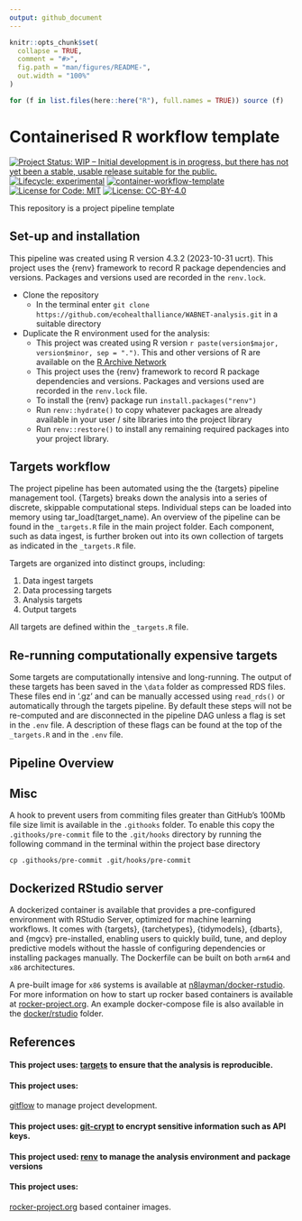 ```yaml
---
output: github_document
---
```


<!-- README.md is generated from README.Rmd. Please edit that file -->

```r
knitr::opts_chunk$set(
  collapse = TRUE,
  comment = "#>",
  fig.path = "man/figures/README-",
  out.width = "100%"
)

for (f in list.files(here::here("R"), full.names = TRUE)) source (f)
```

# Containerised R workflow template

<!-- badges: start -->

[![Project Status: WIP – Initial development is in progress, but there has not yet been a stable, usable release suitable for the public.](https://www.repostatus.org/badges/latest/wip.svg)](https://www.repostatus.org/#wip) [![Lifecycle: experimental](https://img.shields.io/badge/lifecycle-experimental-orange.svg)](https://lifecycle.r-lib.org/articles/stages.html#experimental) [![container-workflow-template](https://github.com/ecohealthalliance/container-template/actions/workflows/container-workflow-template.yml/badge.svg)](https://github.com/ecohealthalliance/container-template/actions/workflows/container-workflow-template.yml) [![License for Code: MIT](https://img.shields.io/badge/License%20(for%20code)-MIT-yellow.svg)](https://opensource.org/licenses/MIT) [![License: CC-BY-4.0](https://img.shields.io/badge/License%20(for%20text)-CC_BY_4.0-blue.svg)](https://creativecommons.org/licenses/by/4.0/)

<!-- badges: end -->

This repository is a project pipeline template

## Set-up and installation

This pipeline was created using R version 4.3.2 (2023-10-31 ucrt). This project uses the {renv} framework to record R package dependencies and versions. Packages and versions used are recorded in the `renv.lock`.

-   Clone the repository
    -   In the terminal enter `git clone https://github.com/ecohealthalliance/WABNET-analysis.git` in a suitable directory
-   Duplicate the R environment used for the analysis:
    -   This project was created using R version `r paste(version$major, version$minor, sep = ".")`. This and other versions of R are available on the [R Archive Network](https://cloud.r-project.org/)
    -   This project uses the {renv} framework to record R package dependencies and versions. Packages and versions used are recorded in the `renv.lock` file.
    -   To install the {renv} package run `install.packages("renv")`
    -   Run `renv::hydrate()` to copy whatever packages are already available in your user / site libraries into the project library
    -   Run `renv::restore()` to install any remaining required packages into your project library.

## Targets workflow

The project pipeline has been automated using the the {targets} pipeline management tool. {Targets} breaks down the analysis into a series of discrete, skippable computational steps. Individual steps can be loaded into memory using tar_load(target_name). An overview of the pipeline can be found in the `_targets.R` file in the main project folder. Each component, such as data ingest, is further broken out into its own collection of targets as indicated in the `_targets.R` file.

Targets are organized into distinct groups, including:

1.  Data ingest targets
2.  Data processing targets
3.  Analysis targets
4.  Output targets

All targets are defined within the `_targets.R` file.

## Re-running computationally expensive targets

Some targets are computationally intensive and long-running. The output of these targets has been saved in the `\data` folder as compressed RDS files. These files end in '.gz' and can be manually accessed using `read_rds()` or automatically through the targets pipeline. By default these steps will not be re-computed and are disconnected in the pipeline DAG unless a flag is set in the `.env` file. A description of these flags can be found at the top of the `_targets.R` and in the `.env` file.

## Pipeline Overview

## Misc

A hook to prevent users from commiting files greater than GitHub's 100Mb file size limit is available in the `.githooks` folder. To enable this copy the `.githooks/pre-commit` file to the `.git/hooks` directory by running the following command in the terminal within the project base directory

```         
cp .githooks/pre-commit .git/hooks/pre-commit
```

## Dockerized RStudio server

A dockerized container is available that provides a pre-configured environment with RStudio Server, optimized for machine learning workflows. It comes with {targets}, {tarchetypes}, {tidymodels}, {dbarts}, and {mgcv} pre-installed, enabling users to quickly build, tune, and deploy predictive models without the hassle of configuring dependencies or installing packages manually. The Dockerfile can be built on both `arm64` and `x86` architectures. 

A pre-built image for `x86` systems is available at [n8layman/docker-rstudio](https://hub.docker.com/repository/docker/n8layman/rstudio-server/general). For more information on how to start up rocker based containers is available at [rocker-project.org](https://rocker-project.org/images/versioned/rstudio.html). An example docker-compose file is also available in the  [docker/rstudio](docker/rstudio) folder.

## References

#### This project uses: [targets](https://books.ropensci.org/targets/) to ensure that the analysis is reproducible.

#### This project uses:
[gitflow](https://github.com/nvie/gitflow) to manage project development.

#### This project uses: [git-crypt](https://github.com/AGWA/git-crypt) to encrypt sensitive information such as API keys.

#### This project used: [renv](https://rstudio.github.io/renv/articles/renv.html) to manage the analysis environment and package versions

#### This project uses:
[rocker-project.org](https://rocker-project.org/images/versioned/rstudio.html) based container images.